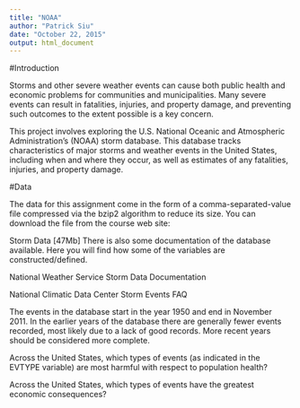 ```yaml
---
title: "NOAA"
author: "Patrick Siu"
date: "October 22, 2015"
output: html_document
---
```


#Introduction

Storms and other severe weather events can cause both public health and economic problems for communities and municipalities. Many severe events can result in fatalities, injuries, and property damage, and preventing such outcomes to the extent possible is a key concern.

This project involves exploring the U.S. National Oceanic and Atmospheric Administration's (NOAA) storm database. This database tracks characteristics of major storms and weather events in the United States, including when and where they occur, as well as estimates of any fatalities, injuries, and property damage.

#Data

The data for this assignment come in the form of a comma-separated-value file compressed via the bzip2 algorithm to reduce its size. You can download the file from the course web site:

Storm Data [47Mb]
There is also some documentation of the database available. Here you will find how some of the variables are constructed/defined.

National Weather Service Storm Data Documentation

National Climatic Data Center Storm Events FAQ

The events in the database start in the year 1950 and end in November 2011. In the earlier years of the database there are generally fewer events recorded, most likely due to a lack of good records. More recent years should be considered more complete.




Across the United States, which types of events (as indicated in the EVTYPE variable) are most harmful with respect to population health?

Across the United States, which types of events have the greatest economic consequences?

